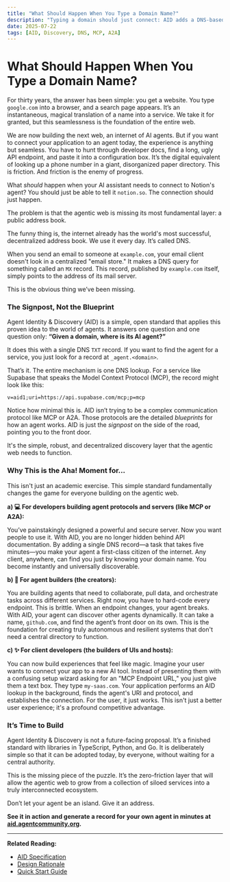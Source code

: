 ```yaml
---
title: "What Should Happen When You Type a Domain Name?"
description: "Typing a domain should just connect: AID adds a DNS-based address book so apps discover an agent’s URI and protocol automatically."
date: 2025-07-22
tags: [AID, Discovery, DNS, MCP, A2A]
---
```


# What Should Happen When You Type a Domain Name?

For thirty years, the answer has been simple: you get a website. You type `google.com` into a browser, and a search page appears. It’s an instantaneous, magical translation of a name into a service. We take it for granted, but this seamlessness is the foundation of the entire web.

We are now building the next web, an internet of AI agents. But if you want to connect your application to an agent today, the experience is anything but seamless. You have to hunt through developer docs, find a long, ugly API endpoint, and paste it into a configuration box. It’s the digital equivalent of looking up a phone number in a giant, disorganized paper directory. This is friction. And friction is the enemy of progress.

What _should_ happen when your AI assistant needs to connect to Notion's agent? You should just be able to tell it `notion.so`. The connection should just happen.

The problem is that the agentic web is missing its most fundamental layer: a public address book.

The funny thing is, the internet already has the world's most successful, decentralized address book. We use it every day. It’s called DNS.

When you send an email to someone at `example.com`, your email client doesn't look in a centralized "email store." It makes a DNS query for something called an `MX` record. This record, published by `example.com` itself, simply points to the address of its mail server.

This is the obvious thing we’ve been missing.

### The Signpost, Not the Blueprint

Agent Identity & Discovery (AID) is a simple, open standard that applies this proven idea to the world of agents. It answers one question and one question only: **“Given a domain, where is its AI agent?”**

It does this with a single DNS `TXT` record. If you want to find the agent for a service, you just look for a record at `_agent.<domain>`.

That’s it. The entire mechanism is one DNS lookup. For a service like Supabase that speaks the Model Context Protocol (MCP), the record might look like this:

`v=aid1;uri=https://api.supabase.com/mcp;p=mcp`

Notice how minimal this is. AID isn’t trying to be a complex communication protocol like MCP or A2A. Those protocols are the detailed _blueprints_ for how an agent works. AID is just the _signpost_ on the side of the road, pointing you to the front door.

It's the simple, robust, and decentralized discovery layer that the agentic web needs to function.

### Why This is the Aha! Moment for…

This isn't just an academic exercise. This simple standard fundamentally changes the game for everyone building on the agentic web.

**a) 💻 For developers building agent protocols and servers (like MCP or A2A):**

You’ve painstakingly designed a powerful and secure server. Now you want people to use it. With AID, you are no longer hidden behind API documentation. By adding a single DNS record—a task that takes five minutes—you make your agent a first-class citizen of the internet. Any client, anywhere, can find you just by knowing your domain name. You become instantly and universally discoverable.

**b) 🤖 For agent builders (the creators):**

You are building agents that need to collaborate, pull data, and orchestrate tasks across different services. Right now, you have to hard-code every endpoint. This is brittle. When an endpoint changes, your agent breaks. With AID, your agent can discover other agents dynamically. It can take a name, `github.com`, and find the agent’s front door on its own. This is the foundation for creating truly autonomous and resilient systems that don't need a central directory to function.

**c) ✨ For client developers (the builders of UIs and hosts):**

You can now build experiences that feel like magic. Imagine your user wants to connect your app to a new AI tool. Instead of presenting them with a confusing setup wizard asking for an "MCP Endpoint URL," you just give them a text box. They type `my-saas.com`. Your application performs an AID lookup in the background, finds the agent's URI and protocol, and establishes the connection. For the user, it just works. This isn't just a better user experience; it's a profound competitive advantage.

### It’s Time to Build

Agent Identity & Discovery is not a future-facing proposal. It’s a finished standard with libraries in TypeScript, Python, and Go. It is deliberately simple so that it can be adopted today, by everyone, without waiting for a central authority.

This is the missing piece of the puzzle. It’s the zero-friction layer that will allow the agentic web to grow from a collection of siloed services into a truly interconnected ecosystem.

Don’t let your agent be an island. Give it an address.

**See it in action and generate a record for your own agent in minutes at [aid.agentcommunity.org](https://aid.agentcommunity.org).**

---

**Related Reading:**

- [AID Specification](../specification.md)
- [Design Rationale](../rationale.md)
- [Quick Start Guide](../quickstart/index.md)

